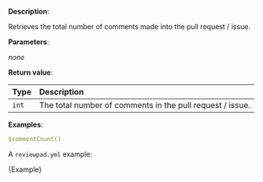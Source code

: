 
**Description**:

Retrieves the total number of comments made into the pull request / issue.

**Parameters**:

_none_

**Return value**:

| Type  | Description                                               |
| :---- | :-------------------------------------------------------- |
| `int` | The total number of comments in the pull request / issue. |

**Examples**:

```yml
$commentCount()
```

A `reviewpad.yml` example:

<CodeBlock language="yml">{Example}</CodeBlock>
